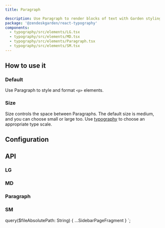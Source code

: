 ```yaml
---
title: Paragraph

description: Use Paragraph to render blocks of text with Garden styling.
package: '@zendeskgarden/react-typography'
components:
  - typography/src/elements/LG.tsx
  - typography/src/elements/MD.tsx
  - typography/src/elements/Paragraph.tsx
  - typography/src/elements/SM.tsx
---
```


## How to use it

### Default

Use Paragraph to style and format `<p>` elements.


<CodeExample code={DefaultCode}>
  <Default />
</CodeExample>

### Size

Size controls the space between Paragraphs. The default size is medium, and
you can choose small or large too. Use [typography](/components/typography)
to choose an appropriate type scale.


<CodeExample code={SizeCode}>
  <Size />
</CodeExample>

## Configuration

<Configuration reactPackage={props.data.mdx.package} components={props.data.mdx.components} />

## API

### LG

<PropSheet components={props.data.mdx.components} componentName="lg" />

### MD

<PropSheet components={props.data.mdx.components} componentName="md" />

### Paragraph

<PropSheet components={props.data.mdx.components} componentName="paragraph" />

### SM

<PropSheet components={props.data.mdx.components} componentName="sm" />


  query($fileAbsolutePath: String) {
    ...SidebarPageFragment
  }
`;
